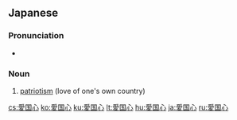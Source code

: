 {{also|爱国心|愛國心}}
==Japanese==
{{ja-kanjitab|あい|こく|しん|yomi=on}}

===Pronunciation===
* {{IPA|/aikokɯ̥ɕiɴ/|lang=ja}}

===Noun===
{{ja-noun|あいこくしん}}

# [[patriotism]] (love of one's own country)

[[cs:愛国心]]
[[ko:愛国心]]
[[ku:愛国心]]
[[lt:愛国心]]
[[hu:愛国心]]
[[ja:愛国心]]
[[ru:愛国心]]